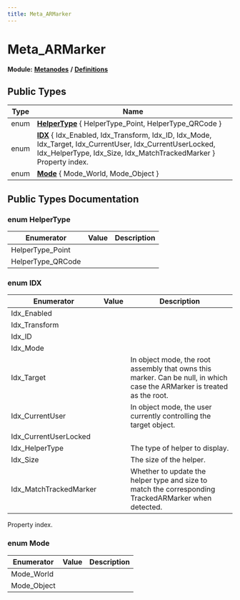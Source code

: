 ```yaml
---
title: Meta_ARMarker
---
```


# Meta_ARMarker

**Module:** **[Metanodes](../../modules/metanodes/index.mdx)** **/** **[Definitions](../../modules/metanodes/definitions.mdx)**

## Public Types

| Type           | Name           |
| -------------- | -------------- |
| enum| **[HelperType](#enum-helpertype)** \{ HelperType_Point, HelperType_QRCode \} |
| enum| **[IDX](#enum-idx)** \{ Idx_Enabled, Idx_Transform, Idx_ID, Idx_Mode, Idx_Target, Idx_CurrentUser, Idx_CurrentUserLocked, Idx_HelperType, Idx_Size, Idx_MatchTrackedMarker \}<br />Property index.  |
| enum| **[Mode](#enum-mode)** \{ Mode_World, Mode_Object \} |

## Public Types Documentation

### enum HelperType

| Enumerator | Value | Description |
| ---------- | ----- | ----------- |
| HelperType_Point | |   |
| HelperType_QRCode | |   |

### enum IDX

| Enumerator | Value | Description |
| ---------- | ----- | ----------- |
| Idx_Enabled | |   |
| Idx_Transform | |   |
| Idx_ID | |   |
| Idx_Mode | |   |
| Idx_Target | | In object mode, the root assembly that owns this marker. Can be null, in which case the ARMarker is treated as the root.   |
| Idx_CurrentUser | | In object mode, the user currently controlling the target object.   |
| Idx_CurrentUserLocked | |   |
| Idx_HelperType | | The type of helper to display.   |
| Idx_Size | | The size of the helper.   |
| Idx_MatchTrackedMarker | | Whether to update the helper type and size to match the corresponding TrackedARMarker when detected.   |

Property index. 

### enum Mode

| Enumerator | Value | Description |
| ---------- | ----- | ----------- |
| Mode_World | |   |
| Mode_Object | |   |

